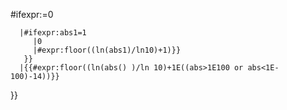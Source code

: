 <includeonly>{{{{{|safesubst:}}}#ifexpr:{{{1|0}}}=0
   |{{{{{|safesubst:}}}#ifexpr:abs{{{1|0}}}1=1
      |0
      |{{{{{|safesubst:}}}#expr:floor((ln(abs{{{1}}}1)/ln10)+1)}}
    }}
   |{{#expr:floor((ln(abs({{{1|0}}}) )/ln 10)+1E((abs{{{1|0}}}>1E100 or abs{{{1|0}}}<1E-100)-14))}}
}}</includeonly><noinclude>
{{documentation}}
</noinclude>